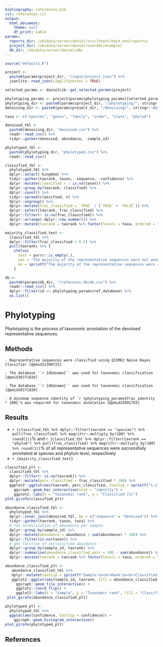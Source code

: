 ```yaml
---
bibliography: references.bib
csl: references.csl
output:
  html_document:
    theme: null
    df_print: kable
params:
  reports_dir: /sbidata/server/daniel/src/latest/back_end/reports/
  project_dir: /sbidata/server/daniel/userdat/example/
  db_dir: /sbidata/server/daniel/db/
---
```


```r
source("defaults.R")

project <-
  paste0(params$project_dir, "/input/project.json") %>%
  jsonlite::read_json(simplifyVector = TRUE)

selected_params <- danielLib::get_selected_params(project)

phylotyping_params <- project$params$phylotyping_params[[selected_params$phylotyping]]
phylotyping_dir <- paste0(params$project_dir, "/phylotyping/", stringr::str_replace_all(selected_params$phylotyping, " ", "_"), "/")
denoising_dir <- paste0(params$project_dir, "/denoising/", stringr::str_replace_all(selected_params$denoising, " ", "_"), "/")

taxa <- c("species", "genus", "family", "order", "class", "phylum")

denoised_tbl <-
  paste0(denoising_dir, "denoised.csv") %>%
  readr::read_csv() %>%
  tidyr::gather(denoised, abundance, -sample_id)

phylotyped_tbl <-
  paste0(phylotyping_dir, "phylotyped.csv") %>%
  readr::read_csv()

classified_tbl <-
  phylotyped_tbl %>%
  dplyr::select(-kingdom) %>%
  tidyr::gather(taxrank, taxon, -sequence, -confidence) %>%
  dplyr::mutate(classified = ! is.na(taxon)) %>%
  dplyr::group_by(taxrank, classified) %>%
  dplyr::count() %>%
  tidyr::spread(classified, n) %>%
  dplyr::ungroup() %>%
  dplyr::mutate(frac_classified = `TRUE` / (`TRUE` + `FALSE`)) %>%
  dplyr::select(taxrank, frac_classified) %>%
  dplyr::filter(! is.na(frac_classified)) %>%
  dplyr::arrange(-dplyr::row_number()) %>%
  dplyr::mutate(taxrank = taxrank %>% factor(levels = taxa, ordered = TRUE))

majority_classified_text <-
  classified_tbl %>%
  dplyr::filter(frac_classified > 0.5) %>%
  pull(taxrank) %>% {
    ifelse(
      test = purrr::is_empty(.),
      yes = "The majority of the representative sequences were not annotated up to the phylum rank",
      no = sprintf("The majority of the representative sequences were annotated at least up to %s rank", .))
    }

db <-
  paste0(params$db_dir, "/reference_db/db.csv") %>%
  readr::read_csv() %>%
  dplyr::filter(id == phylotyping_params$ref_database) %>%
  as.list()
```

# Phylotyping
Phylotyping is the process of taxonomic annotation of the denoised representative sequences.

## Methods
```rmd
- Representative sequences were classified using QIIME2 Naive Bayes Classifier [@pmid31399723]
```
```rmd
- The database '`r {db$name}`' was used for taxonomic classification [@pmid30371820]
```
```rmd
- The database '`r {db$name}`' was used for taxonomic classification [@pmid30371820]
```
```rmd
- A minimum sequence identity of `r {phylotyping_params$frac_identity * 100}`% was required for taxonomic annotation [@pmid25891793]
```

## Results
- `r {classified_tbl %>% dplyr::filter(taxrank == "species") %>% pull(frac_classified) %>% magrittr::multiply_by(100) %>% round(1)}`% and `r {classified_tbl %>% dplyr::filter(taxrank == "phylum") %>% pull(frac_classified) %>% magrittr::multiply_by(100) %>% round(1)}`% of all representative sequences were successfully annotated at species and phylum level, respectively
- `r {majority_classified_text}`

```r
classified_plt <-
  classified_tbl %>%
  dplyr::filter(! is.na(taxrank)) %>%
  dplyr::mutate(perc_classified = frac_classified * 100) %>%
  ggplot2::ggplot(aes(taxrank, perc_classified, tooltip = sprintf("%.2f", perc_classified))) +
    ggiraph::geom_bar_interactive(stat = "identity") +
    ggplot2::labs(x = "Taxonomic rank", y = "Classified (%)")
plot_girafe(classified_plt)
```


```r
abundance_classified_tbl <-
  phylotyped_tbl %>%
  dplyr::inner_join(denoised_tbl, by = c("sequence" = "denoised")) %>%
  tidyr::gather(taxrank, taxon, taxa) %>%
  # TSS normalization of abundance per sample
  dplyr::group_by(sample_id) %>%
  dplyr::mutate(abundance = abundance / sum(abundance) * 100) %>%
  dplyr::filter(is.na(taxon)) %>%
  # get farction of unclassified abundance
  dplyr::group_by(sample_id, taxrank) %>%
  dplyr::summarise(abundance_classified_perc = 100 - sum(abundance)) %>%
  dplyr::mutate(taxrank = taxrank %>% factor(levels = taxa, ordered = TRUE))

abundance_classified_plt <-
   abundance_classified_tbl %>%
   dplyr::mutate(tooltip = sprintf("Sample:%s<br>Rank:%s<br>Classified:%.2f%%", sample_id, taxrank, abundance_classified_perc)) %>%
   ggplot2::ggplot(aes(sample_id, taxrank, fill = abundance_classified_perc, tooltip = tooltip)) +
     ggiraph::geom_tile_interactive() +
     ggplot2::coord_flip() +
     ggplot2::labs(x = "Sample", y = "Taxonomic rank", fill = "Classified\ndenoised\nabundance (%)")
 plot_girafe(abundance_classified_plt)
```

```r
phylotyped_plt <-
  phylotyped_tbl %>%
  ggplot(aes(confidence, tooltip = confidence)) +
    ggiraph::geom_histogram_interactive()
plot_girafe(phylotyped_plt)
```

## References